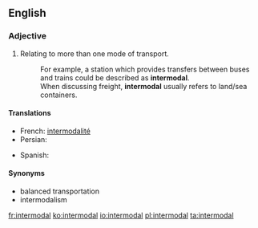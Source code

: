 ==English==
{{wikipedia}}

===Adjective===
{{en-adj}}

# Relating to more than one mode of transport.
#: For example, a station which provides transfers between buses and trains could be described as '''intermodal'''.
#: When discussing freight, '''intermodal''' usually refers to land/sea containers.

====Translations====
{{trans-top|Relating to more than one mode of transport}}
* French: [[intermodalité]] {{f}}
* Persian: {{t+|fa|ایستگاه‌های چندگانه}}
{{trans-mid}}
* Spanish: {{t-|es|intermodal}}
{{trans-bottom}}

====Synonyms====
* balanced transportation
* intermodalism

[[fr:intermodal]]
[[ko:intermodal]]
[[io:intermodal]]
[[pl:intermodal]]
[[ta:intermodal]]